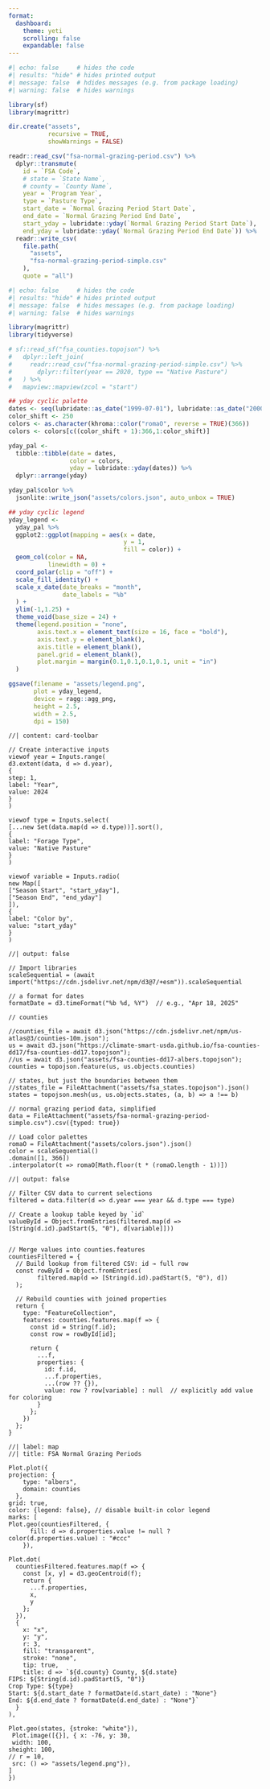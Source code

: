 ```yaml
---
format:   
  dashboard:
    theme: yeti
    scrolling: false
    expandable: false
---
```


```r
#| echo: false     # hides the code
#| results: "hide" # hides printed output
#| message: false  # hdides messages (e.g. from package loading)
#| warning: false  # hides warnings

library(sf)
library(magrittr)

dir.create("assets",
           recursive = TRUE,
           showWarnings = FALSE)

readr::read_csv("fsa-normal-grazing-period.csv") %>%
  dplyr::transmute(
    id = `FSA Code`,
    # state = `State Name`,
    # county = `County Name`,
    year = `Program Year`,
    type = `Pasture Type`,
    start_date = `Normal Grazing Period Start Date`,
    end_date = `Normal Grazing Period End Date`,
    start_yday = lubridate::yday(`Normal Grazing Period Start Date`),
    end_yday = lubridate::yday(`Normal Grazing Period End Date`)) %>%
  readr::write_csv(
    file.path(
      "assets",
      "fsa-normal-grazing-period-simple.csv"
    ), 
    quote = "all") 

```


```r
#| echo: false     # hides the code
#| results: "hide" # hides printed output
#| message: false  # hides messages (e.g. from package loading)
#| warning: false  # hides warnings

library(magrittr)
library(tidyverse)

# sf::read_sf("fsa_counties.topojson") %>%
#   dplyr::left_join(
#     readr::read_csv("fsa-normal-grazing-period-simple.csv") %>%
#       dplyr::filter(year == 2020, type == "Native Pasture")
#   ) %>%
#   mapview::mapview(zcol = "start")

## yday cyclic palette
dates <- seq(lubridate::as_date("1999-07-01"), lubridate::as_date("2000-06-30"), "1 day")
color_shift <- 250
colors <- as.character(khroma::color("romaO", reverse = TRUE)(366))
colors <- colors[c((color_shift + 1):366,1:color_shift)]

yday_pal <-
  tibble::tibble(date = dates,
                 color = colors,
                 yday = lubridate::yday(dates)) %>%
  dplyr::arrange(yday)

yday_pal$color %>%
  jsonlite::write_json("assets/colors.json", auto_unbox = TRUE)

## yday cyclic legend
yday_legend <-
  yday_pal %>%
  ggplot2::ggplot(mapping = aes(x = date,
                                y = 1,
                                fill = color)) +
  geom_col(color = NA,
           linewidth = 0) +
  coord_polar(clip = "off") +
  scale_fill_identity() +
  scale_x_date(date_breaks = "month",
               date_labels = "%b"
  ) +
  ylim(-1,1.25) +
  theme_void(base_size = 24) +
  theme(legend.position = "none",
        axis.text.x = element_text(size = 16, face = "bold"),
        axis.text.y = element_blank(),
        axis.title = element_blank(),
        panel.grid = element_blank(),
        plot.margin = margin(0.1,0.1,0.1,0.1, unit = "in")
  )

ggsave(filename = "assets/legend.png",
       plot = yday_legend,
       device = ragg::agg_png,
       height = 2.5,
       width = 2.5,
       dpi = 150)
```


```ojs
//| content: card-toolbar

// Create interactive inputs
viewof year = Inputs.range(
d3.extent(data, d => d.year),
{
step: 1, 
label: "Year",
value: 2024
}
)

viewof type = Inputs.select(
[...new Set(data.map(d => d.type))].sort(),
{
label: "Forage Type",
value: "Native Pasture"
}
)

viewof variable = Inputs.radio(
new Map([
["Season Start", "start_yday"], 
["Season End", "end_yday"]
]),
{
label: "Color by",
value: "start_yday"
}
)
```

```ojs
//| output: false

// Import libraries
scaleSequential = (await import("https://cdn.jsdelivr.net/npm/d3@7/+esm")).scaleSequential

// a format for dates
formatDate = d3.timeFormat("%b %d, %Y")  // e.g., "Apr 18, 2025"

// counties

//counties_file = await d3.json("https://cdn.jsdelivr.net/npm/us-atlas@3/counties-10m.json");
us = await d3.json("https://climate-smart-usda.github.io/fsa-counties-dd17/fsa-counties-dd17.topojson");
//us = await d3.json("assets/fsa-counties-dd17-albers.topojson");
counties = topojson.feature(us, us.objects.counties)

// states, but just the boundaries between them
//states_file = FileAttachment("assets/fsa_states.topojson").json()
states = topojson.mesh(us, us.objects.states, (a, b) => a !== b)

// normal grazing period data, simplified
data = FileAttachment("assets/fsa-normal-grazing-period-simple.csv").csv({typed: true})

// Load color palettes
romaO = FileAttachment("assets/colors.json").json()
color = scaleSequential()
.domain([1, 366])
.interpolator(t => romaO[Math.floor(t * (romaO.length - 1))])

```

```ojs
//| output: false

// Filter CSV data to current selections
filtered = data.filter(d => d.year === year && d.type === type)

// Create a lookup table keyed by `id`
valueById = Object.fromEntries(filtered.map(d => [String(d.id).padStart(5, "0"), d[variable]]))


// Merge values into counties.features
countiesFiltered = {
  // Build lookup from filtered CSV: id → full row
  const rowById = Object.fromEntries(
        filtered.map(d => [String(d.id).padStart(5, "0"), d])
  );

  // Rebuild counties with joined properties
  return {
    type: "FeatureCollection",
    features: counties.features.map(f => {
      const id = String(f.id);
      const row = rowById[id];

      return {
        ...f,
        properties: {
          id: f.id,
          ...f.properties,
          ...(row ?? {}),
          value: row ? row[variable] : null  // explicitly add value for coloring
        }
      };
    })
  };
}

```

```ojs
//| label: map
//| title: FSA Normal Grazing Periods

Plot.plot({
projection: {
    type: "albers",
    domain: counties
  },
grid: true,
color: {legend: false}, // disable built-in color legend
marks: [
Plot.geo(countiesFiltered, {
      fill: d => d.properties.value != null ? color(d.properties.value) : "#ccc"
    }),

Plot.dot(
  countiesFiltered.features.map(f => {
    const [x, y] = d3.geoCentroid(f);
    return {
      ...f.properties,
      x,
      y
    };
  }),
  {
    x: "x",
    y: "y",
    r: 3,
    fill: "transparent",
    stroke: "none",
    tip: true,
    title: d => `${d.county} County, ${d.state}
FIPS: ${String(d.id).padStart(5, "0")}
Crop Type: ${type}
Start: ${d.start_date ? formatDate(d.start_date) : "None"}
End: ${d.end_date ? formatDate(d.end_date) : "None"}`
  }
),

Plot.geo(states, {stroke: "white"}),
 Plot.image([{}], { x: -76, y: 30, 
 width: 100, 
sheight: 100,
// r = 10,
 src: () => "assets/legend.png"}),
]
})

```

<!-- ## Row -->

<!-- ```{ojs} -->
<!-- Inputs.table(filtered) -->
<!-- ``` -->